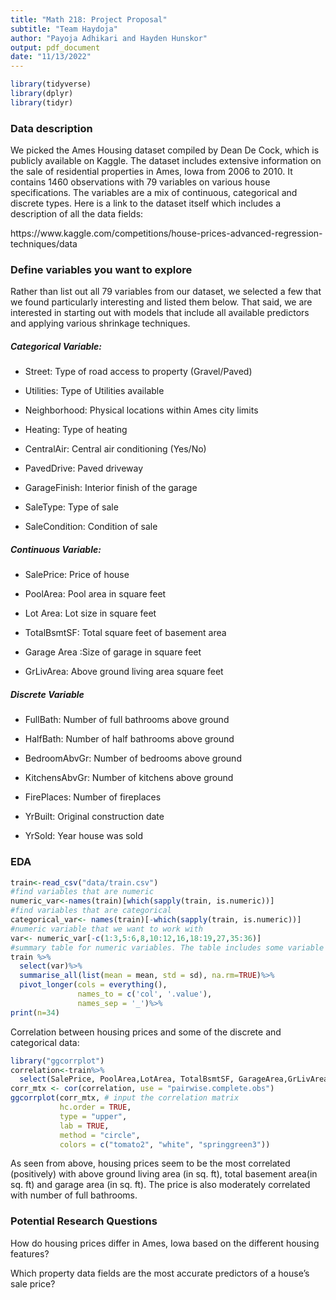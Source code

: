 ```yaml
---
title: "Math 218: Project Proposal"
subtitle: "Team Haydoja"
author: "Payoja Adhikari and Hayden Hunskor"
output: pdf_document
date: "11/13/2022"
---
```


```r
library(tidyverse)
library(dplyr)
library(tidyr)
```

### Data description

We picked the Ames Housing dataset compiled by Dean De Cock, which is publicly available on Kaggle. The dataset includes extensive information on the sale of residential properties in Ames, Iowa from 2006 to 2010. It contains 1460 observations with 79 variables on various house specifications. The variables are a mix of continuous, categorical and discrete types. Here is a link to the dataset itself which includes a description of all the data fields:

https://www.kaggle.com/competitions/house-prices-advanced-regression-techniques/data

### Define variables you want to explore

Rather than list out all 79 variables from our dataset, we selected a few that we found particularly interesting and listed them below. That said, we are interested in starting out with models that include all available predictors and applying various shrinkage techniques.

##### Categorical Variable:

- Street: Type of road access to property (Gravel/Paved)

- Utilities: Type of Utilities available

- Neighborhood: Physical locations within Ames city limits

- Heating: Type of heating

- CentralAir: Central air conditioning (Yes/No)

- PavedDrive: Paved driveway

- GarageFinish: Interior finish of the garage

- SaleType: Type of sale

- SaleCondition: Condition of sale

##### Continuous Variable:

- SalePrice: Price of house 

- PoolArea: Pool area in square feet

- Lot Area: Lot size in square feet

- TotalBsmtSF: Total square feet of basement area

- Garage Area :Size of garage in square feet

- GrLivArea: Above ground living area square feet

##### Discrete Variable


- FullBath: Number of full bathrooms above ground

- HalfBath: Number of half bathrooms above ground

- BedroomAbvGr: Number of bedrooms above ground

- KitchensAbvGr: Number of kitchens above ground

- FirePlaces: Number of fireplaces

- YrBuilt: Original construction date

- YrSold: Year house was sold

### EDA
```r
train<-read_csv("data/train.csv")
#find variables that are numeric
numeric_var<-names(train)[which(sapply(train, is.numeric))]
#find variables that are categorical
categorical_var<- names(train)[-which(sapply(train, is.numeric))]
#numeric variable that we want to work with
var<- numeric_var[-c(1:3,5:6,8,10:12,16,18:19,27,35:36)]
#summary table for numeric variables. The table includes some variable not mentioned earlier
train %>%
  select(var)%>%
  summarise_all(list(mean = mean, std = sd), na.rm=TRUE)%>%
  pivot_longer(cols = everything(), 
               names_to = c('col', '.value'), 
               names_sep = '_')%>%
print(n=34)
```

Correlation between housing prices and some of the discrete and categorical data:

```r
library("ggcorrplot")
correlation<-train%>%
  select(SalePrice, PoolArea,LotArea, TotalBsmtSF, GarageArea,GrLivArea, FullBath,HalfBath,BedroomAbvGr,KitchenAbvGr,Fireplaces)
corr_mtx <- cor(correlation, use = "pairwise.complete.obs")
ggcorrplot(corr_mtx, # input the correlation matrix
           hc.order = TRUE, 
           type = "upper", 
           lab = TRUE,
           method = "circle", 
           colors = c("tomato2", "white", "springgreen3"))
```

As seen from above, housing prices seem to be the most correlated (positively) with above ground living area (in sq. ft), total basement area(in sq. ft) and garage area (in sq. ft). The price is also moderately correlated with number of full bathrooms.

### Potential Research Questions

How do housing prices differ in Ames, Iowa based on the different housing features?

Which property data fields are the most accurate predictors of a house's sale price?
